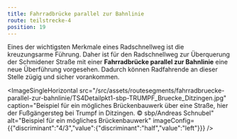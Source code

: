 ```yaml
---
title: Fahrradbrücke parallel zur Bahnlinie
route: teilstrecke-4
position: 19
---
```

Eines der wichtigsten Merkmale eines Radschnellweg ist die kreuzungsarme Führung. Daher ist für den Radschnellweg zur Überquerung der Schmidener Straße mit einer **Fahrradbrücke parallel zur Bahnlinie** eine neue Überführung vorgesehen. Dadurch können Radfahrende an dieser Stelle zügig und sicher vorankommen.

<ImageSingleHorizontal src="/src/assets/routesegments/fahrradbruecke-parallel-zur-bahnlinie/TS4Detailpkt1-sbp-TRUMPF_Bruecke_Ditzingen.jpg" caption="Beispiel für ein mögliches Brückenbauwerk über eine Straße, hier der Fußgängersteg bei Trumpf in Ditzingen. © sbp/Andreas Schnubel" alt="Beispiel für ein mögliches Brückenbauwerk" imageConfig={{"discriminant":"4/3","value":{"discriminant":"half","value":"left"}}} />
